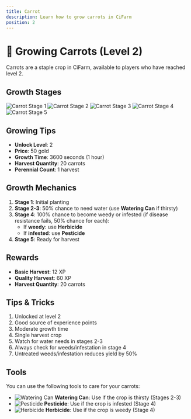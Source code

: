 ```yaml
---
title: Carrot
description: Learn how to grow carrots in CiFarm
position: 2
---
```


# 🥕 Growing Carrots (Level 2)

Carrots are a staple crop in CiFarm, available to players who have reached level 2.

## Growth Stages

![Carrot Stage 1](/crops/carrot/1.png)
![Carrot Stage 2](/crops/carrot/2.png)
![Carrot Stage 3](/crops/carrot/3.png)
![Carrot Stage 4](/crops/carrot/4.png)
![Carrot Stage 5](/crops/carrot/5.png)

## Growing Tips

- **Unlock Level**: 2
- **Price**: 50 gold
- **Growth Time**: 3600 seconds (1 hour)
- **Harvest Quantity**: 20 carrots
- **Perennial Count**: 1 harvest

## Growth Mechanics

1. **Stage 1**: Initial planting
2. **Stage 2-3**: 50% chance to need water (use **Watering Can** if thirsty)
3. **Stage 4**: 100% chance to become weedy or infested (if disease resistance fails, 50% chance for each):
   - If **weedy**: use **Herbicide**
   - If **infested**: use **Pesticide**
4. **Stage 5**: Ready for harvest

## Rewards

- **Basic Harvest**: 12 XP
- **Quality Harvest**: 60 XP
- **Harvest Quantity**: 20 carrots

## Tips & Tricks

1. Unlocked at level 2
2. Good source of experience points
3. Moderate growth time
4. Single harvest crop
5. Watch for water needs in stages 2-3
6. Always check for weeds/infestation in stage 4
7. Untreated weeds/infestation reduces yield by 50%

## Tools

You can use the following tools to care for your carrots:

- ![Watering Can](/tools/watering-can.png) **Watering Can**: Use if the crop is thirsty (Stages 2-3)
- ![Pesticide](/tools/pesticide.png) **Pesticide**: Use if the crop is infested (Stage 4)
- ![Herbicide](/tools/herbicide.png) **Herbicide**: Use if the crop is weedy (Stage 4) 
